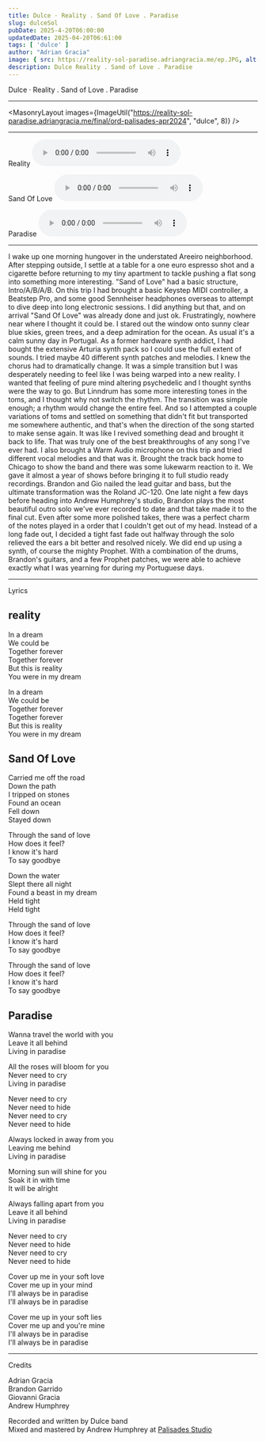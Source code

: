 ```yaml
---
title: Dulce · Reality . Sand Of Love . Paradise
slug: dulceSol
pubDate: 2025-4-20T06:00:00
updatedDate: 2025-04-20T06:61:00
tags: [ 'dulce' ]
author: "Adrian Gracia"
image: { src: https://reality-sol-paradise.adriangracia.me/ep.JPG, alt: dulce_1, positionx: 20%, positiony: 50% }
description: Dulce Reality . Sand of Love . Paradise
---
```


Dulce · Reality . Sand of Love . Paradise

---

<MasonryLayout images={ImageUtil("https://reality-sol-paradise.adriangracia.me/final/ord-palisades-apr2024", "dulce", 8)} />

---

Reality
<audio controls>
  <source src="https://reality-sol-paradise.adriangracia.me/reality.wav" type="audio/wav"/>
Your browser does not support the audio element.
</audio>

Sand Of Love
<audio controls>
  <source src="https://reality-sol-paradise.adriangracia.me/sand_of_love.wav" type="audio/wav"/>
Your browser does not support the audio element.
</audio>

Paradise
<audio controls>
  <source src="https://reality-sol-paradise.adriangracia.me/paradise.wav" type="audio/wav"/>
Your browser does not support the audio element.
</audio>

---

I wake up one morning hungover in the understated Areeiro neighborhood. 
After stepping outside, I settle at a table for a one euro espresso shot 
and a cigarette before returning to my tiny apartment to tackle pushing
a flat song into something more interesting. "Sand of Love" had a basic 
structure, Intro/A/B/A/B. On this trip I had brought a basic Keystep MIDI 
controller, a Beatstep Pro, and some good Sennheiser headphones overseas 
to attempt to dive deep into long electronic sessions. I did anything but 
that, and on arrival "Sand Of Love" was already done and just ok. 
Frustratingly, nowhere near where I thought it could be. I stared out the 
window onto sunny clear blue skies, green trees, and a deep admiration 
for the ocean. As usual it's a calm sunny day in Portugal. As a former
hardware synth addict, I had bought the extensive Arturia synth pack so
I could use the full extent of sounds. I tried maybe 40 different synth patches
and melodies. I knew the chorus had to dramatically change. 
It was a simple transition but I was desperately needing to feel 
like I was being warped into a new reality. I wanted that feeling of 
pure mind altering psychedelic and I thought synths were the way to go. 
But Linndrum has some more interesting tones in the toms, and I thought 
why not switch the rhythm. The transition was simple enough; a rhythm would
change the entire feel. And so I attempted a couple variations of toms and 
settled on something that didn't fit but transported me somewhere authentic, 
and that's when the direction of the song started to make sense again. It was 
like I revived something dead and brought it back to life. That was truly one 
of the best breakthroughs of any song I've ever had. I also brought a Warm Audio 
microphone on this trip and tried different vocal melodies and that was it. 
Brought the track back home to Chicago to show the band and there was some 
lukewarm reaction to it. We gave it almost a year of shows before bringing it 
to full studio ready recordings. Brandon and Gio nailed the lead guitar and bass, 
but the ultimate transformation was the Roland JC-120. One late night a few days 
before heading into Andrew Humphrey's studio, Brandon plays the most beautiful 
outro solo we've ever recorded to date and that take made it to the final cut. 
Even after some more polished takes, there was a perfect charm of the notes played 
in a order that I couldn't get out of my head. Instead of a long fade out, I decided 
a tight fast fade out halfway through the solo relieved the ears a bit better 
and resolved nicely. We did end up using a synth, of course the mighty Prophet. 
With a combination of the drums, Brandon's guitars, and a few Prophet patches, 
we were able to achieve exactly what I was yearning for during my Portuguese days.

---

Lyrics 

reality
-
In a dream <br/>
We could be <br/>
Together forever <br/>
Together forever <br/>
But this is reality <br/>
You were in my dream <br/>

In a dream <br/>
We could be <br/>
Together forever <br/>
Together forever <br/>
But this is reality <br/>
You were in my dream <br/>

Sand Of Love
-
Carried me off the road <br/>
Down the path <br/>
I tripped on stones <br/>
Found an ocean <br/>
Fell down <br/>
Stayed down <br/>

Through the sand of love <br/>
How does it feel? <br/>
I know it's hard <br/>
To say goodbye <br/>

Down the water <br/>
Slept there all night <br/>
Found a beast in my dream <br/>
Held tight <br/>
Held tight <br/>

Through the sand of love <br/>
How does it feel? <br/>
I know it's hard <br/>
To say goodbye <br/>

Through the sand of love <br/>
How does it feel? <br/>
I know it's hard <br/>
To say goodbye <br/>

Paradise
-
Wanna travel the world with you <br/>
Leave it all behind <br/>
Living in paradise <br/>

All the roses will bloom for you <br/>
Never need to cry <br/>
Living in paradise <br/>

Never need to cry <br/>
Never need to hide <br/>
Never need to cry <br/>
Never need to hide <br/>

Always locked in away from you <br/>
Leaving me behind <br/>
Living in paradise <br/>

Morning sun will shine for you <br/>
Soak it in with time <br/>
It will be alright <br/>

Always falling apart from you <br/>
Leave it all behind <br/>
Living in paradise <br/>

Never need to cry <br/>
Never need to hide <br/>
Never need to cry <br/>
Never need to hide

Cover up me in your soft love <br/>
Cover me up in your mind <br/>
I'll always be in paradise <br/>
I'll always be in paradise <br/>

Cover me up in your soft lies <br/>
Cover me up and you're mine <br/>
I'll always be in paradise <br/>
I'll always be in paradise <br/>

---
Credits

Adrian Gracia  <br/>
Brandon Garrido  <br/>
Giovanni Gracia  <br/>
Andrew Humphrey  <br/>

Recorded and written by Dulce band  <br/>
Mixed and mastered by Andrew Humphrey at <a href="https://palisadestudios.com/">Palisades Studio</a>
 